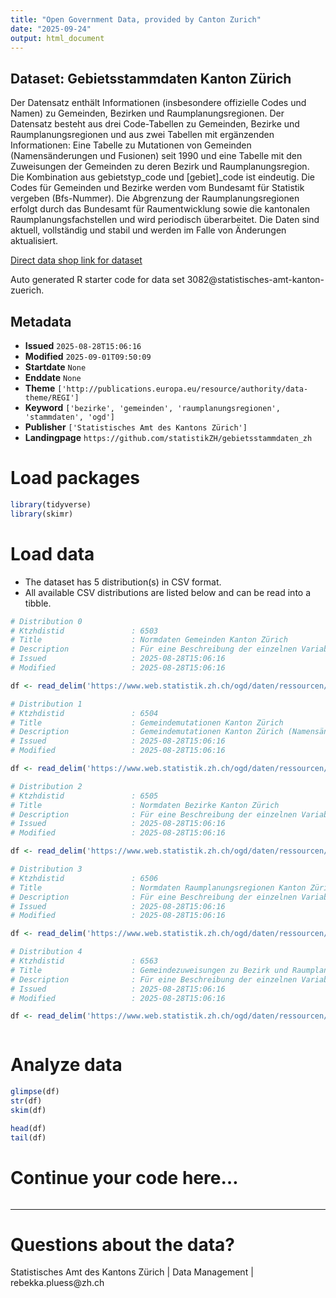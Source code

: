 ```yaml
---
title: "Open Government Data, provided by Canton Zurich"
date: "2025-09-24"
output: html_document
---
```


## Dataset: Gebietsstammdaten Kanton Zürich

Der Datensatz enthält Informationen (insbesondere offizielle Codes und Namen) zu Gemeinden, Bezirken und Raumplanungsregionen. Der Datensatz besteht aus drei Code-Tabellen zu Gemeinden, Bezirke und Raumplanungsregionen und aus zwei Tabellen mit ergänzenden Informationen: Eine Tabelle zu Mutationen von Gemeinden (Namensänderungen und Fusionen) seit 1990 und eine Tabelle mit den Zuweisungen der Gemeinden zu deren Bezirk und Raumplanungsregion. Die Kombination aus gebietstyp_code und [gebiet]_code ist eindeutig. Die Codes für Gemeinden und Bezirke werden vom Bundesamt für Statistik vergeben (Bfs-Nummer). Die Abgrenzung der Raumplanungsregionen erfolgt durch das Bundesamt für Raumentwicklung sowie die kantonalen Raumplanungsfachstellen und wird periodisch überarbeitet. Die Daten sind aktuell, vollständig und stabil und werden im Falle von Änderungen aktualisiert.

[Direct data shop link for dataset](https://www.zh.ch/de/politik-staat/statistik-daten/datenkatalog.html#/datasets/3082@statistisches-amt-kanton-zuerich)

Auto generated R starter code for data set 3082@statistisches-amt-kanton-zuerich.

## Metadata

- **Issued** `2025-08-28T15:06:16`
- **Modified** `2025-09-01T09:50:09`
- **Startdate** `None`
- **Enddate** `None`
- **Theme** `['http://publications.europa.eu/resource/authority/data-theme/REGI']`
- **Keyword** `['bezirke', 'gemeinden', 'raumplanungsregionen', 'stammdaten', 'ogd']`
- **Publisher** `['Statistisches Amt des Kantons Zürich']`
- **Landingpage** `https://github.com/statistikZH/gebietsstammdaten_zh`


# Load packages

```r

library(tidyverse)
library(skimr)

```

# Load data

-   The dataset has 5 distribution(s) in CSV format.
-   All available CSV distributions are listed below and can be read into a tibble.

```r

# Distribution 0
# Ktzhdistid               : 6503
# Title                    : Normdaten Gemeinden Kanton Zürich
# Description              : Für eine Beschreibung der einzelnen Variablen siehe "weitere Informationen" auf der Startseite des Datensatzes.
# Issued                   : 2025-08-28T15:06:16
# Modified                 : 2025-08-28T15:06:16

df <- read_delim('https://www.web.statistik.zh.ch/ogd/daten/ressourcen/KTZH_00003082_00006503.csv')

# Distribution 1
# Ktzhdistid               : 6504
# Title                    : Gemeindemutationen Kanton Zürich
# Description              : Gemeindemutationen Kanton Zürich (Namensänderungen und Fusionen) seit 1990.  Für eine Beschreibung der einzelnen Variablen siehe "weitere Informationen" auf der Startseite des Datensatzes.
# Issued                   : 2025-08-28T15:06:16
# Modified                 : 2025-08-28T15:06:16

df <- read_delim('https://www.web.statistik.zh.ch/ogd/daten/ressourcen/KTZH_00003082_00006504.csv')

# Distribution 2
# Ktzhdistid               : 6505
# Title                    : Normdaten Bezirke Kanton Zürich
# Description              : Für eine Beschreibung der einzelnen Variablen siehe "weitere Informationen" auf der Startseite des Datensatzes.
# Issued                   : 2025-08-28T15:06:16
# Modified                 : 2025-08-28T15:06:16

df <- read_delim('https://www.web.statistik.zh.ch/ogd/daten/ressourcen/KTZH_00003082_00006505.csv')

# Distribution 3
# Ktzhdistid               : 6506
# Title                    : Normdaten Raumplanungsregionen Kanton Zürich
# Description              : Für eine Beschreibung der einzelnen Variablen siehe "weitere Informationen" auf der Startseite des Datensatzes.
# Issued                   : 2025-08-28T15:06:16
# Modified                 : 2025-08-28T15:06:16

df <- read_delim('https://www.web.statistik.zh.ch/ogd/daten/ressourcen/KTZH_00003082_00006506.csv')

# Distribution 4
# Ktzhdistid               : 6563
# Title                    : Gemeindezuweisungen zu Bezirk und Raumplanungsregion Kanton Zürich
# Description              : Für eine Beschreibung der einzelnen Variablen siehe "weitere Informationen" auf der Startseite des Datensatzes.
# Issued                   : 2025-08-28T15:06:16
# Modified                 : 2025-08-28T15:06:16

df <- read_delim('https://www.web.statistik.zh.ch/ogd/daten/ressourcen/KTZH_00003082_00006563.csv')



```

# Analyze data

```r

glimpse(df)
str(df)
skim(df)

head(df)
tail(df)

```

# Continue your code here...

```r

```

------------------------------------------------------------------------

# Questions about the data?

Statistisches Amt des Kantons Zürich | Data Management | rebekka.pluess@zh.ch
